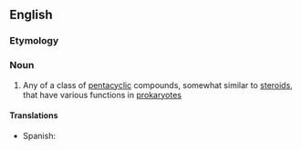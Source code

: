==English==

===Etymology===
{{rfe}}

===Noun===
{{wikipedia|hopanoids}}
{{en-noun}}

#{{biochemistry}} Any of a class of [[pentacyclic]] compounds, somewhat similar to [[steroid]]s, that have various functions in [[prokaryote]]s

====Translations====
{{trans-top|class of pentacyclic compounds}}
*Spanish: {{t-|es|hopanoide|lang=es}}
{{trans-mid}}
{{trans-bottom}}